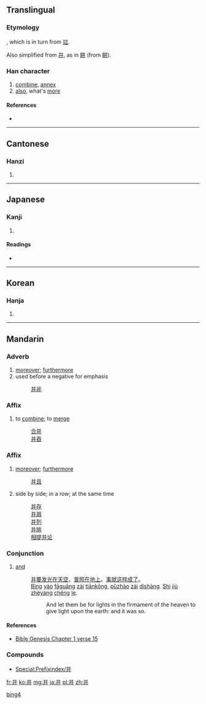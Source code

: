 {{also|幷|並|併|开}}
==Translingual==
{{Hani-forms|并|[[並]]}}

===Etymology===
{{Han simp|並}}, which is in turn from [[竝]].

Also simplified from [[幷]], as in [[餅]] (from [[餠]]).

===Han character===
{{Han char|rn=51|rad=干|as=05|sn=8|four=8044<sub>1</sub>|canj=廿廿 (TT), X廿廿 (XTT)}}

# [[combine]], [[annex]]
# [[also]], what's [[more]]

====References====
* {{Han ref|kx=0340.031|dkj=09170|dj=0649.020|hdz=10242.060|uh=5E76|ud=24182|bh=A67D|bd=42621}}

----

==Cantonese==

===Hanzi===
{{yue-hanzi|jyut=|y=bing1, bing3}}

# {{defn|lang=yue|sort=干05}}

----

==Japanese==

===Kanji===
{{ja-kanji|grade=|rs=干05}}

# {{defn|lang=ja|sort=干05}}

====Readings====
* {{ja-readings|goon=[[ひょう]] (hyō), from [[ひゃう]]|kanon=[[へい]] (hei)|kun=[[あわせる]] (awaseru), [[ならぶ]] (narabu)}}

----

==Korean==

===Hanja===
{{ko-hanja|hangeul=경|rv=yeong|mr=yŏng}}

# {{defn|lang=ko|sort=干05}}

----

==Mandarin==
{{Hani-forms|[[并]]|[[並]]}}

===Adverb===
{{cmn-adv|s|pin=bìng|pint=bing4|tra=並|sim=并|rs=干05}}

# [[moreover]]; [[furthermore]]
# used before a negative for emphasis
#: [[并非]]

===Affix===
{{head|cmn|morpheme|simplified||Pinyin|bìng|traditional|併}}

# to [[combine]]; to [[merge]]
#: [[合并]]
#: [[并吞]]

===Affix===
{{head|cmn|morpheme|simplified||Pinyin|bìng|traditional|並}}

# [[moreover]]; [[furthermore]]
#: [[并且]]
# side by side; in a row; at the same time
#: [[并存]]
#: [[并肩]]
#: [[并列]]
#: [[并排]]
#: [[相提并论]]

===Conjunction===
{{cmn-conj|s|pin=bìng|pint=bing4}}

# [[and]]
#: [[并]][[要]][[发光]][[在]][[天空]]，[[普照]][[在]][[地上]]。[[事]][[就]][[这样]][[成]][[了]]。
#: [[bìng|Bìng]] [[yào]] [[fāguāng]] [[zài]] [[tiānkōng]], [[pǔzhào]] [[zài]] [[dìshàng]]. [[shì|Shì]] [[jiù]] [[zhèyàng]] [[chéng]] [[le]].
#:: And let them be for lights in the firmament of the heaven to give light upon the earth: and it was so.

====References====
* [http://wordproject.org/multi/bi_en_cn_py.htm Bible Genesis Chapter 1 verse 15]

===Compounds===
* [[Special:Prefixindex/并]]

[[Category:zh-cn:Elementary Mandarin|bing4]]

[[fr:并]]
[[ko:并]]
[[mg:并]]
[[ja:并]]
[[pl:并]]
[[zh:并]]